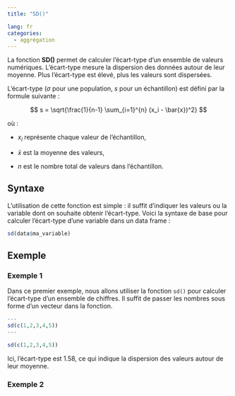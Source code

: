 ```yaml
---
title: "SD()"

lang: fr
categories:
  - aggrégation
---
```


La fonction **SD()** permet de calculer l’écart-type d’un ensemble de valeurs numériques. L’écart-type mesure la dispersion des données autour de leur moyenne. Plus l’écart-type est élevé, plus les valeurs sont dispersées.

L’écart-type ($\sigma$ pour une population, $s$ pour un échantillon) est défini par la formule suivante :

$$
s = \sqrt{\frac{1}{n-1} \sum_{i=1}^{n} (x_i - \bar{x})^2}
$$

où :

- $x_i$ représente chaque valeur de l’échantillon,  

- $\bar{x}$ est la moyenne des valeurs,  

- $n$ est le nombre total de valeurs dans l’échantillon.

## Syntaxe

L’utilisation de cette fonction est simple : il suffit d’indiquer les valeurs ou la variable dont on souhaite obtenir l’écart-type. Voici la syntaxe de base pour calculer l’écart-type d’une variable dans un data frame :

```r
sd(data$ma_variable)
```

## Exemple

### Exemple 1

Dans ce premier exemple, nous allons utiliser la fonction `sd()` pour calculer l’écart-type d’un ensemble de chiffres. Il suffit de passer les nombres sous forme d’un vecteur dans la fonction.

``` r
---
sd(c(1,2,3,4,5))
---
```

```r
sd(c(1,2,3,4,5))
```

Ici, l’écart-type est 1.58, ce qui indique la dispersion des valeurs autour de leur moyenne.

### Exemple 2

